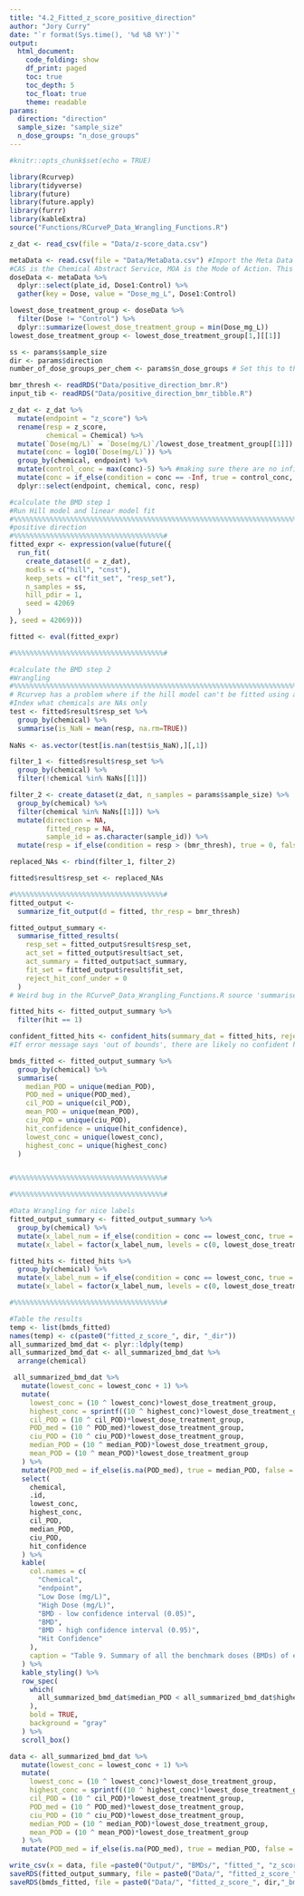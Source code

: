 ```yaml
---
title: "4.2_Fitted_z_score_positive_direction"
author: "Jory Curry"
date: "`r format(Sys.time(), '%d %B %Y')`"
output: 
  html_document:
    code_folding: show
    df_print: paged
    toc: true
    toc_depth: 5
    toc_float: true
    theme: readable
params:
  direction: "direction"
  sample_size: "sample_size"
  n_dose_groups: "n_dose_groups"
---
```


```r
#knitr::opts_chunk$set(echo = TRUE)
```

```r
library(Rcurvep)
library(tidyverse)
library(future)
library(future.apply)
library(furrr)
library(kableExtra)
source("Functions/RCurveP_Data_Wrangling_Functions.R")
```

```r
z_dat <- read_csv(file = "Data/z-score_data.csv")

metaData <- read.csv(file = "Data/MetaData.csv") #Import the Meta Data that includes information about the data in the folders
#CAS is the Chemical Abstract Service, MOA is the Mode of Action. This table includes useful information about the exposure concentrations for each chemical dose in mg/L. We'll use this later to create our final data frame
doseData <- metaData %>%
  dplyr::select(plate_id, Dose1:Control) %>%
  gather(key = Dose, value = "Dose_mg_L", Dose1:Control)

lowest_dose_treatment_group <- doseData %>%
  filter(Dose != "Control") %>%
  dplyr::summarize(lowest_dose_treatment_group = min(Dose_mg_L))
lowest_dose_treatment_group <- lowest_dose_treatment_group[1,][[1]]

ss <- params$sample_size
dir <- params$direction
number_of_dose_groups_per_chem <- params$n_dose_groups # Set this to the number of dose groups you have (including control)

bmr_thresh <- readRDS("Data/positive_direction_bmr.R")
input_tib <- readRDS("Data/positive_direction_bmr_tibble.R")
```

```r
z_dat <- z_dat %>%
  mutate(endpoint = "z_score") %>%
  rename(resp = z_score,
         chemical = Chemical) %>%
  mutate(`Dose(mg/L)` = `Dose(mg/L)`/lowest_dose_treatment_group[[1]]) %>%
  mutate(conc = log10(`Dose(mg/L)`)) %>%
  group_by(chemical, endpoint) %>%
  mutate(control_conc = max(conc)-5) %>% #making sure there are no infinite values for concentrations. Controls are made to be 1 dose group down from the lowest concentration
  mutate(conc = if_else(condition = conc == -Inf, true = control_conc, false = conc)) %>%
  dplyr::select(endpoint, chemical, conc, resp)
```

```r
#calculate the BMD step 1
#Run Hill model and linear model fit
#%%%%%%%%%%%%%%%%%%%%%%%%%%%%%%%%%%%%%%%%%%%%%%%%%%%%%%%%%%%%%%%%%%%%%%%%%%%%%#
#positive direction
#%%%%%%%%%%%%%%%%%%%%%%%%%%%%%%%%%%%%%#
fitted_expr <- expression(value(future({
  run_fit(
    create_dataset(d = z_dat),
    modls = c("hill", "cnst"),
    keep_sets = c("fit_set", "resp_set"),
    n_samples = ss,
    hill_pdir = 1,
    seed = 42069
  )
}, seed = 42069)))

fitted <- eval(fitted_expr)

#%%%%%%%%%%%%%%%%%%%%%%%%%%%%%%%%%%%%%#
```

```r
#calculate the BMD step 2
#Wrangling
#%%%%%%%%%%%%%%%%%%%%%%%%%%%%%%%%%%%%%%%%%%%%%%%%%%%%%%%%%%%%%%%%%%%%%%%%%%%%%#
# Rcurvep has a problem where if the hill model can't be fitted using a specific direction for any of the simulated responses, it just sets them all to NA. This is an issue because it makes plotting the failed models impossible. SO going to resample the responses for those chemicals that get flagged as NA so i can re-model them myself for images even though they go in the incorrect direction and/or too noisy.
#Index what chemicals are NAs only
test <- fitted$result$resp_set %>%
  group_by(chemical) %>%
  summarise(is_NaN = mean(resp, na.rm=TRUE))
  
NaNs <- as.vector(test[is.nan(test$is_NaN),][,1])

filter_1 <- fitted$result$resp_set %>%
  group_by(chemical) %>%
  filter(!chemical %in% NaNs[[1]])

filter_2 <- create_dataset(z_dat, n_samples = params$sample_size) %>%
  group_by(chemical) %>%
  filter(chemical %in% NaNs[[1]]) %>%
  mutate(direction = NA,
         fitted_resp = NA,
         sample_id = as.character(sample_id)) %>%
  mutate(resp = if_else(condition = resp > (bmr_thresh), true = 0, false = resp))

replaced_NAs <- rbind(filter_1, filter_2)

fitted$result$resp_set <- replaced_NAs

#%%%%%%%%%%%%%%%%%%%%%%%%%%%%%%%%%%%%%#
fitted_output <-
  summarize_fit_output(d = fitted, thr_resp = bmr_thresh)

fitted_output_summary <-
  summarise_fitted_results(
    resp_set = fitted_output$result$resp_set,
    act_set = fitted_output$result$act_set,
    act_summary = fitted_output$act_summary,
    fit_set = fitted_output$result$fit_set,
    reject_hit_conf_under = 0
  )
# Weird bug in the RCurveP_Data_Wrangling_Functions.R source 'summarise_fitted_results' function where the hit_confidence vriable needs to be divided by an addional 100 ??? - 2022/10/27

fitted_hits <- fitted_output_summary %>%
  filter(hit == 1)

confident_fitted_hits <- confident_hits(summary_dat = fitted_hits, reject_hit_conf_under = 0)
#If error message says 'out of bounds', there are likely no confident hits at all

bmds_fitted <- fitted_output_summary %>%
  group_by(chemical) %>%
  summarise(
    median_POD = unique(median_POD),
    POD_med = unique(POD_med),
    cil_POD = unique(cil_POD),
    mean_POD = unique(mean_POD),
    ciu_POD = unique(ciu_POD),
    hit_confidence = unique(hit_confidence),
    lowest_conc = unique(lowest_conc),
    highest_conc = unique(highest_conc)
  )


#%%%%%%%%%%%%%%%%%%%%%%%%%%%%%%%%%%%%%#

#%%%%%%%%%%%%%%%%%%%%%%%%%%%%%%%%%%%%%#

#Data Wrangling for nice labels
fitted_output_summary <- fitted_output_summary %>%
  group_by(chemical) %>%
  mutate(x_label_num = if_else(condition = conc == lowest_conc, true = 0, false = (10^conc)*lowest_dose_treatment_group)) %>%
  mutate(x_label = factor(x_label_num, levels = c(0, lowest_dose_treatment_group, lowest_dose_treatment_group*10, lowest_dose_treatment_group*100, lowest_dose_treatment_group*1000, lowest_dose_treatment_group*10000, lowest_dose_treatment_group*100000, lowest_dose_treatment_group*1000000, lowest_dose_treatment_group*10000000, lowest_dose_treatment_group*100000000, lowest_dose_treatment_group*1000000000, lowest_dose_treatment_group*10000000000), ordered = TRUE))

fitted_hits <- fitted_hits %>%
  group_by(chemical) %>%
  mutate(x_label_num = if_else(condition = conc == lowest_conc, true = 0, false = (10^conc)*lowest_dose_treatment_group)) %>%
  mutate(x_label = factor(x_label_num, levels = c(0, lowest_dose_treatment_group, lowest_dose_treatment_group*10, lowest_dose_treatment_group*100, lowest_dose_treatment_group*1000, lowest_dose_treatment_group*10000, lowest_dose_treatment_group*100000, lowest_dose_treatment_group*1000000, lowest_dose_treatment_group*10000000, lowest_dose_treatment_group*100000000, lowest_dose_treatment_group*1000000000, lowest_dose_treatment_group*10000000000), ordered = TRUE))

#%%%%%%%%%%%%%%%%%%%%%%%%%%%%%%%%%%%%%#
```

```r
#Table the results
temp <- list(bmds_fitted)
names(temp) <- c(paste0("fitted_z_score_", dir, "_dir"))
all_summarized_bmd_dat <- plyr::ldply(temp)
all_summarized_bmd_dat <- all_summarized_bmd_dat %>%
  arrange(chemical)

 all_summarized_bmd_dat %>%
   mutate(lowest_conc = lowest_conc + 1) %>%
   mutate(
     lowest_conc = (10 ^ lowest_conc)*lowest_dose_treatment_group,
     highest_conc = sprintf((10 ^ highest_conc)*lowest_dose_treatment_group, fmt = '%.7f'),
     cil_POD = (10 ^ cil_POD)*lowest_dose_treatment_group,
     POD_med = (10 ^ POD_med)*lowest_dose_treatment_group,
     ciu_POD = (10 ^ ciu_POD)*lowest_dose_treatment_group,
     median_POD = (10 ^ median_POD)*lowest_dose_treatment_group,
     mean_POD = (10 ^ mean_POD)*lowest_dose_treatment_group
   ) %>%
   mutate(POD_med = if_else(is.na(POD_med), true = median_POD, false = POD_med)) %>%
   select(
     chemical,
     .id,
     lowest_conc,
     highest_conc,
     cil_POD,
     median_POD,
     ciu_POD,
     hit_confidence
   ) %>%
   kable(
     col.names = c(
       "Chemical",
       "endpoint",
       "Low Dose (mg/L)",
       "High Dose (mg/L)",
       "BMD - low confidence interval (0.05)",
       "BMD",
       "BMD - high confidence interval (0.95)",
       "Hit Confidence"
     ),
     caption = "Table 9. Summary of all the benchmark doses (BMDs) of every chemical"
   ) %>%
   kable_styling() %>%
   row_spec(
     which(
       all_summarized_bmd_dat$median_POD < all_summarized_bmd_dat$highest_conc
     ),
     bold = TRUE,
     background = "gray"
   ) %>%
   scroll_box()
```

```r
data <- all_summarized_bmd_dat %>%
   mutate(lowest_conc = lowest_conc + 1) %>%
   mutate(
     lowest_conc = (10 ^ lowest_conc)*lowest_dose_treatment_group,
     highest_conc = sprintf((10 ^ highest_conc)*lowest_dose_treatment_group, fmt = '%.7f'),
     cil_POD = (10 ^ cil_POD)*lowest_dose_treatment_group,
     POD_med = (10 ^ POD_med)*lowest_dose_treatment_group,
     ciu_POD = (10 ^ ciu_POD)*lowest_dose_treatment_group,
     median_POD = (10 ^ median_POD)*lowest_dose_treatment_group,
     mean_POD = (10 ^ mean_POD)*lowest_dose_treatment_group
   ) %>%
   mutate(POD_med = if_else(is.na(POD_med), true = median_POD, false = POD_med))

write_csv(x = data, file =paste0("Output/", "BMDs/", "fitted_", "z_score_", dir, "_", "BMDs_", ss, "_samples.csv"))
saveRDS(fitted_output_summary, file = paste0("Data/", "fitted_z_score_", dir,"_output_summary_", params$sample_size, "_samples.RDS"))
saveRDS(bmds_fitted, file = paste0("Data/", "fitted_z_score_", dir,"_bmds_", params$sample_size, "_samples.RDS"))
```

<!-- # ```{r plot_results, echo=FALSE} -->
<!-- # #Plotting -->
<!-- # #%%%%%%%%%%%%%%%%%%%%%%%%%%%%%%%%%%%%%%%%%%%%%%%%%%%%%%%%%%%%%%%%%%%%%%%%%%%%%# -->
<!-- # #%%%%%%%%%%%%%%%%%%%%%%%%%%%%%%%%%%%%%# -->
<!-- # p_fitted <- ggplot(NULL, aes(conc, resp)) + -->
<!-- #   geom_point(data = fitted_output_summary,  -->
<!-- #              mapping = aes(x = conc, y = fitted_resp, group = sample_id), -->
<!-- #              color = "gray75", -->
<!-- #              alpha = 0.4) + -->
<!-- #   geom_smooth( -->
<!-- #     data = fitted_output_summary, -->
<!-- #     mapping = aes(x = conc, y = fitted_resp, group = sample_id), -->
<!-- #     color = "gray75", -->
<!-- #     alpha = 0.4, -->
<!-- #     se = FALSE -->
<!-- #   ) + -->
<!-- #   # geom_point(data = pearson_fitted_output_summary, mapping = aes(x = conc, y = fitted_resp, group = sample_id), color = "#a9a9a9", alpha = 0.7) + -->
<!-- #   geom_smooth( -->
<!-- #     data = fitted_hits, -->
<!-- #     mapping = aes(x = conc, y = fitted_resp, group = sample_id), -->
<!-- #     color = "#a9a9a9", -->
<!-- #     alpha = 0.7, -->
<!-- #     se = FALSE -->
<!-- #   ) + -->
<!-- #   # geom_line(data = confident_fitted_hits_pearson[["cil"]], mapping = aes(x = conc, y = fitted_resp, group = sample_id), color = "purple") + -->
<!-- #   # geom_line(data = confident_fitted_hits_pearson[["ciu"]], mapping = aes(x = conc, y = fitted_resp, group = sample_id), color = "yellow") + -->
<!-- #   # geom_line(data = confident_fitted_hits_pearson[["median"]], mapping = aes(x = conc, y = fitted_resp, group = sample_id), color = "blue") + -->
<!-- #   geom_hline( -->
<!-- #     yintercept = bmr_thresh, -->
<!-- #     linetype = "dashed", -->
<!-- #     color = "red" -->
<!-- #   ) + -->
<!-- #   # geom_vline(data = bmds_fitted, -->
<!-- #   #            aes(xintercept = median_POD), -->
<!-- #   #            color = "blue") + -->
<!-- #   geom_vline(data = bmds_fitted, -->
<!-- #              aes(xintercept = POD_med), -->
<!-- #              color = "blue") + -->
<!-- #   geom_vline(data = bmds_fitted, aes(xintercept = ciu_POD), color = "yellow") + -->
<!-- #   geom_vline(data = bmds_fitted, aes(xintercept = cil_POD), color = "purple") + -->
<!-- #   # geom_vline(data = bmds_fitted, aes(xintercept = POD_cil), color = "purple") + -->
<!-- #   geom_text( -->
<!-- #     data = fitted_output_summary, -->
<!-- #     mapping = aes(label = paste("Hit =", hit_confidence), x = lowest_conc + -->
<!-- #                     1), -->
<!-- #     y = -85, -->
<!-- #     inherit.aes = FALSE, -->
<!-- #     size = 4 -->
<!-- #   ) + -->
<!-- #   facet_wrap( ~ chemical, scales = "free_x") + -->
<!-- #   ylim(-6, 6) + -->
<!-- #   theme_minimal() + -->
<!-- #   theme( -->
<!-- #     panel.border = element_rect(colour = "grey50", fill = NA), -->
<!-- #     panel.grid.major = element_blank(), -->
<!-- #     panel.grid.minor = element_blank() -->
<!-- #   ) -->
<!-- # #%%%%%%%%%%%%%%%%%%%%%%%%%%%%%%%%%%%%%# -->
<!-- # ``` -->
<!-- #  -->
<!-- # ```{r save_the_resutls, include=FALSE} -->
<!-- # #save the image -->
<!-- # ggsave( -->
<!-- #   plot = p_fitted, -->
<!-- #   filename = paste0( -->
<!-- #     "Output/Images/", "z_score_", dir, "_", "_fitted_curves_", -->
<!-- #     ss, -->
<!-- #     "_samples.svg" -->
<!-- #   ), -->
<!-- #   device = "svg", -->
<!-- #   units = "px", -->
<!-- #   width = 1920, -->
<!-- #   height = 1080, -->
<!-- #   bg = "white", -->
<!-- #   scale = 3 -->
<!-- # ) -->
<!-- # ``` -->
<!-- #  -->
<!-- # ```{r print_image, echo=FALSE} -->
<!-- # knitr::include_graphics( -->
<!-- #   paste0( -->
<!-- #     "Output/Images/", -->
<!-- #     "z_score_", -->
<!-- #     dir, -->
<!-- #     "_", -->
<!-- #     "_fitted_curves_", -->
<!-- #     ss, -->
<!-- #     "_samples.svg" -->
<!-- #   ) -->
<!-- # ) -->
<!-- # ``` -->
<!-- #  -->
<!-- # ```{r alternative_plot_results, echo=FALSE} -->
<!-- # #Plotting -->
<!-- # #%%%%%%%%%%%%%%%%%%%%%%%%%%%%%%%%%%%%%%%%%%%%%%%%%%%%%%%%%%%%%%%%%%%%%%%%%%%%%# -->
<!-- # #%%%%%%%%%%%%%%%%%%%%%%%%%%%%%%%%%%%%%# -->
<!-- # p_fitted <- ggplot(NULL, aes(conc, resp)) + -->
<!-- #   geom_point(data = fitted_output_summary,  -->
<!-- #              mapping = aes(x = conc, y = fitted_resp, group = sample_id), -->
<!-- #              color = "gray75", -->
<!-- #              alpha = 0.4) + -->
<!-- #   geom_smooth( -->
<!-- #     data = fitted_output_summary, -->
<!-- #     mapping = aes(x = conc, y = fitted_resp, group = sample_id), -->
<!-- #     color = "gray75", -->
<!-- #     alpha = 0.4, -->
<!-- #     se = FALSE -->
<!-- #   ) + -->
<!-- #   # geom_point(data = pearson_fitted_output_summary, mapping = aes(x = conc, y = fitted_resp, group = sample_id), color = "#a9a9a9", alpha = 0.7) + -->
<!-- #   geom_smooth( -->
<!-- #     data = fitted_hits, -->
<!-- #     mapping = aes(x = conc, y = fitted_resp, group = sample_id), -->
<!-- #     color = "#a9a9a9", -->
<!-- #     alpha = 0.7, -->
<!-- #     se = FALSE -->
<!-- #   ) + -->
<!-- #   # geom_line(data = confident_fitted_hits_pearson[["cil"]], mapping = aes(x = conc, y = fitted_resp, group = sample_id), color = "purple") + -->
<!-- #   # geom_line(data = confident_fitted_hits_pearson[["ciu"]], mapping = aes(x = conc, y = fitted_resp, group = sample_id), color = "yellow") + -->
<!-- #   # geom_line(data = confident_fitted_hits_pearson[["median"]], mapping = aes(x = conc, y = fitted_resp, group = sample_id), color = "blue") + -->
<!-- #   geom_hline( -->
<!-- #     yintercept = bmr_thresh, -->
<!-- #     linetype = "dashed", -->
<!-- #     color = "red" -->
<!-- #   ) + -->
<!-- #   geom_vline(data = bmds_fitted, -->
<!-- #              aes(xintercept = median_POD), -->
<!-- #              color = "blue") + -->
<!-- #   geom_vline(data = bmds_fitted, -->
<!-- #              aes(xintercept = POD_med), -->
<!-- #              color = "green") + -->
<!-- #   geom_vline(data = bmds_fitted, aes(xintercept = ciu_POD), color = "yellow") + -->
<!-- #   geom_vline(data = bmds_fitted, aes(xintercept = cil_POD), color = "purple") + -->
<!-- #   # geom_vline(data = bmds_fitted, aes(xintercept = POD_cil), color = "purple") + -->
<!-- #   geom_text( -->
<!-- #     data = fitted_output_summary, -->
<!-- #     mapping = aes(label = paste("Hit =", hit_confidence), x = lowest_conc + -->
<!-- #                     1), -->
<!-- #     y = -85, -->
<!-- #     inherit.aes = FALSE, -->
<!-- #     size = 4 -->
<!-- #   ) + -->
<!-- #   facet_wrap( ~ chemical, scales = "free_x") + -->
<!-- #   ylim(-6, 6) + -->
<!-- #   theme_minimal() + -->
<!-- #   theme( -->
<!-- #     panel.border = element_rect(colour = "grey50", fill = NA), -->
<!-- #     panel.grid.major = element_blank(), -->
<!-- #     panel.grid.minor = element_blank() -->
<!-- #   ) -->
<!-- # #%%%%%%%%%%%%%%%%%%%%%%%%%%%%%%%%%%%%%# -->
<!-- # ``` -->
<!-- #  -->
<!-- # ```{r alternative_save_the_resutls, include=FALSE} -->
<!-- # #save the image -->
<!-- # ggsave( -->
<!-- #   plot = p_fitted, -->
<!-- #   filename = paste0( -->
<!-- #     "Output/Images/", "z_score_", dir, "_", "_fitted_curves_", -->
<!-- #     ss, -->
<!-- #     "_samples_alternative.svg" -->
<!-- #   ), -->
<!-- #   device = "svg", -->
<!-- #   units = "px", -->
<!-- #   width = 1920, -->
<!-- #   height = 1080, -->
<!-- #   bg = "white", -->
<!-- #   scale = 3 -->
<!-- # ) -->
<!-- # ``` -->
<!-- #  -->
<!-- # ```{r alternative_print_image, echo=FALSE} -->
<!-- # knitr::include_graphics( -->
<!-- #   paste0( -->
<!-- #     "Output/Images/", -->
<!-- #     "z_score_", -->
<!-- #     dir, -->
<!-- #     "_", -->
<!-- #     "_fitted_curves_", -->
<!-- #     ss, -->
<!-- #     "_samples_alternative.svg" -->
<!-- #   ) -->
<!-- # ) -->
<!-- # ``` -->
<!-- #  -->
<!-- # ```{r alternative_vis, include=FALSE} -->
<!-- # #Distribution of BMDs -->
<!-- # # p_distribution_bmds <- curve_hits %>% -->
<!-- # #   group_by(chemical) %>% -->
<!-- # #   ggplot(data = ., aes(x = POD)) + -->
<!-- # #   geom_histogram() + -->
<!-- # #   facet_wrap( ~ chemical, scales = "free_x") + -->
<!-- # #   geom_vline(aes(xintercept = median_POD), color = "blue") + -->
<!-- # #   geom_vline(aes(xintercept = cil_POD), color = "purple") + -->
<!-- # #   geom_vline(aes(xintercept = ciu_POD), color = "yellow") + -->
<!-- # #   geom_vline(aes(xintercept = lowest_conc), -->
<!-- # #              color = "black", -->
<!-- # #              linetype = "dashed") + -->
<!-- # #   geom_vline(aes(xintercept = highest_conc), -->
<!-- # #              color = "black", -->
<!-- # #              linetype = "solid") + -->
<!-- # #   theme_classic() + -->
<!-- # #   scale_x_continuous(expand = expansion(add = 1)) + -->
<!-- # #   xlab("BMD") + -->
<!-- # #   geom_text( -->
<!-- # #     mapping = aes(label = paste("Hit =", hit_confidence), x = lowest_conc + -->
<!-- # #                     2), -->
<!-- # #     y = 1000, -->
<!-- # #     inherit.aes = FALSE, -->
<!-- # #     size = 4 -->
<!-- # #   ) -->
<!-- # #  -->
<!-- # # #save the image -->
<!-- # # ggsave( -->
<!-- # #   plot = p_distribution_bmds, -->
<!-- # #   filename = paste0( -->
<!-- # #     "Output/Images/", "z_score_", dir, "_", "_distribution_bmds_", -->
<!-- # #     ss, -->
<!-- # #     "_samples.svg" -->
<!-- # #   ), -->
<!-- # #   device = "svg", -->
<!-- # #   units = "px", -->
<!-- # #   width = 1920, -->
<!-- # #   height = 1080, -->
<!-- # #   bg = "white", -->
<!-- # #   scale = 2 -->
<!-- # # ) -->
<!-- # ``` -->
<!-- #  -->
<!-- # ```{r table_the_results, echo=TRUE} -->
<!-- # #Table the results -->
<!-- # temp <- list(bmds_fitted) -->
<!-- # names(temp) <- c(paste0("fitted_z_score_", dir, "_dir")) -->
<!-- # all_summarized_bmd_dat <- plyr::ldply(temp) -->
<!-- # all_summarized_bmd_dat <- all_summarized_bmd_dat %>% -->
<!-- #   arrange(chemical) -->
<!-- #  -->
<!-- # all_summarized_bmd_dat %>% -->
<!-- #   mutate(lowest_conc = lowest_conc + 1) %>% -->
<!-- #   mutate( -->
<!-- #     lowest_conc = (10 ^ lowest_conc)*lowest_dose_treatment_group, -->
<!-- #     highest_conc = sprintf((10 ^ highest_conc)*lowest_dose_treatment_group, fmt = '%.7f'), -->
<!-- #     cil_POD = (10 ^ cil_POD)*lowest_dose_treatment_group, -->
<!-- #     POD_med = (10 ^ POD_med)*lowest_dose_treatment_group, -->
<!-- #     ciu_POD = (10 ^ ciu_POD)*lowest_dose_treatment_group, -->
<!-- #     median_POD = (10 ^ median_POD)*lowest_dose_treatment_group, -->
<!-- #     mean_POD = (10 ^ mean_POD)*lowest_dose_treatment_group -->
<!-- #   ) %>% -->
<!-- #   mutate(POD_med = if_else(is.na(POD_med), true = median_POD, false = POD_med)) %>% -->
<!-- #   dplyr::select( -->
<!-- #     chemical, -->
<!-- #     .id, -->
<!-- #     lowest_conc, -->
<!-- #     highest_conc, -->
<!-- #     cil_POD, -->
<!-- #     POD_med, -->
<!-- #     ciu_POD, -->
<!-- #     hit_confidence -->
<!-- #   ) %>% -->
<!-- #   kable( -->
<!-- #     col.names = c( -->
<!-- #       "Chemical", -->
<!-- #       "endpoint", -->
<!-- #       "Low Dose (mg/L)", -->
<!-- #       "High Dose (mg/L)", -->
<!-- #       "BMD - low confidence interval (0.05)", -->
<!-- #       "BMD", -->
<!-- #       "BMD - high confidence interval (0.95)", -->
<!-- #       "Hit Confidence" -->
<!-- #     ), -->
<!-- #     caption = "Table 9. Summary of all the benchmark doses (BMDs) of every chemical" -->
<!-- #   ) %>% -->
<!-- #   kable_styling() %>% -->
<!-- #   row_spec( -->
<!-- #     which( -->
<!-- #       all_summarized_bmd_dat$median_POD < all_summarized_bmd_dat$highest_conc -->
<!-- #     ), -->
<!-- #     bold = TRUE, -->
<!-- #     background = "gray" -->
<!-- #   ) %>% -->
<!-- #   scroll_box() -->
<!-- # ``` -->
<!-- #  -->
<!-- # ```{r 2.save_the_resutls, include=FALSE} -->
<!-- # #Save the data -->
<!-- # data <- all_summarized_bmd_dat %>% -->
<!-- #   mutate(lowest_conc = lowest_conc + 1) %>% -->
<!-- #   mutate( -->
<!-- #     lowest_conc = (10 ^ lowest_conc)*lowest_dose_treatment_group, -->
<!-- #     highest_conc = sprintf((10 ^ highest_conc)*lowest_dose_treatment_group, fmt = '%.7f'), -->
<!-- #     cil_POD = (10 ^ cil_POD)*lowest_dose_treatment_group, -->
<!-- #     POD_med = (10 ^ POD_med)*lowest_dose_treatment_group, -->
<!-- #     ciu_POD = (10 ^ ciu_POD)*lowest_dose_treatment_group, -->
<!-- #     median_POD = (10 ^ median_POD)*lowest_dose_treatment_group, -->
<!-- #     mean_POD = (10 ^ mean_POD)*lowest_dose_treatment_group -->
<!-- #   ) %>% -->
<!-- #   mutate(POD_med = if_else(is.na(POD_med), true = median_POD, false = POD_med)) -->
<!-- #  -->
<!-- # write_csv(x = data, file = paste0("Output/", "BMDs/", "fitted_", "z_score_", dir, "_", "BMDs_", ss, "_samples.csv")) -->
<!-- # ``` -->